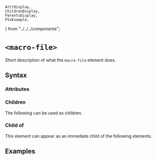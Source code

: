     AttrDisplay,
    ChildrenDisplay,
    ParentsDisplay,
    PtxExample,
} from "../../../components";

# `<macro-file>`

Short description of what the `macro-file` element does.

## Syntax

### Attributes

<AttrDisplay name="macro-file" />

### Children

The following can be used as children.

<ChildrenDisplay name="macro-file" />

### Child of

This element can appear as an immediate child of the following elements.

<ParentsDisplay name="macro-file" />

## Examples

    